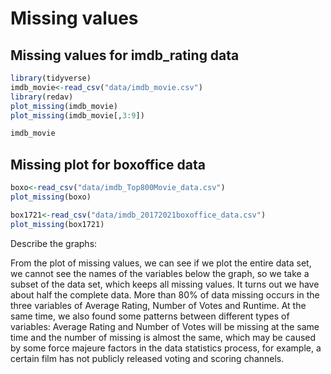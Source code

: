 # Missing values

## Missing values for imdb_rating data
```r
library(tidyverse)
imdb_movie<-read_csv("data/imdb_movie.csv")
library(redav)
plot_missing(imdb_movie)
plot_missing(imdb_movie[,3:9])
```
```r
imdb_movie
```

## Missing plot for boxoffice data
```r
boxo<-read_csv("data/imdb_Top800Movie_data.csv")
plot_missing(boxo)

box1721<-read_csv("data/imdb_20172021boxoffice_data.csv")
plot_missing(box1721)

```

Describe the graphs:

From the plot of missing values, we can see if we plot the entire data set, we cannot see the names of the variables below the graph, so we take a subset of the data set, which keeps all missing values. It turns out we have about half the complete data. More than 80% of data missing occurs in the three variables of Average Rating, Number of Votes and Runtime. At the same time, we also found some patterns between different types of variables: Average Rating and Number of Votes will be missing at the same time and the number of missing is almost the same, which may be caused by some force majeure factors in the data statistics process, for example, a certain film has not publicly released voting and scoring channels. 
